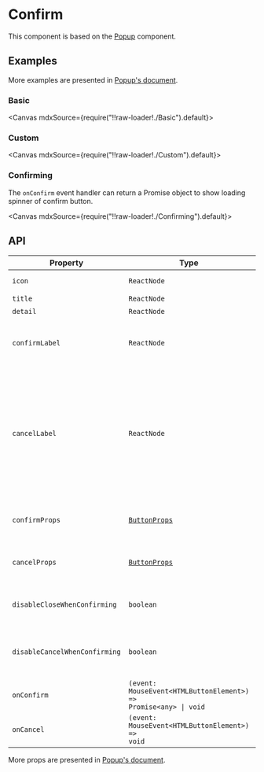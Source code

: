 
<Meta title="Overlays/Confirm" />

# Confirm

This component is based on the [Popup](?path=/story/overlays-popup--page) component.

## Examples

More examples are presented in [Popup's document](?path=/story/overlays-popup--page).

### Basic

<Canvas mdxSource={require("!!raw-loader!./Basic").default}>
  <Story id="examples-confirm--basic" />
</Canvas>

### Custom

<Canvas mdxSource={require("!!raw-loader!./Custom").default}>
  <Story id="examples-confirm--custom" />
</Canvas>

### Confirming

The `onConfirm` event handler can return a Promise object to show loading spinner of confirm button.

<Canvas mdxSource={require("!!raw-loader!./Confirming").default}>
  <Story id="examples-confirm--confirming" />
</Canvas>

## API

| Property                      | Type                                                                          | Description                                                                                                                  |
| ----------------------------- | ----------------------------------------------------------------------------- | ---------------------------------------------------------------------------------------------------------------------------- |
| `icon`                        | `ReactNode`                                                                   | Custom icon                                                                                                                  |
| `title`                       | `ReactNode`                                                                   | Title                                                                                                                        |
| `detail`                      | `ReactNode`                                                                   | Detail                                                                                                                       |
| `confirmLabel`                | `ReactNode`                                                                   | Confirm button label, default is `"Confirm"`                                                                                 |
| `cancelLabel`                 | `ReactNode`                                                                   | Cancel button label, default is `"Cancel"`. Cancel button will hide when this prop is not renderable (ie. `null` or `false`) |
| `confirmProps`                | [`ButtonProps`](?path=/story/generics-button--page#api)                       | Custom confirm button props                                                                                                  |
| `cancelProps`                 | [`ButtonProps`](?path=/story/generics-button--page#api)                       | Custom cancel button props                                                                                                   |
| `disableCloseWhenConfirming`  | `boolean`                                                                     | Disable close event when confirming                                                                                          |
| `disableCancelWhenConfirming` | `boolean`                                                                     | Disable cancel button when confirming                                                                                        |
| `onConfirm`                   | <code>(event: MouseEvent<HTMLButtonElement\>) => Promise<any\> \| void</code> | Confirm event                                                                                                                |
| `onCancel`                    | <code>(event: MouseEvent<HTMLButtonElement\>) => void</code>                  | Cancel event                                                                                                                 |

More props are presented in [Popup's document](?path=/story/overlays-popup--page#api).
